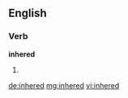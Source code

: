 ==English==

===Verb===
'''inhered'''

# {{past of|[[inhere]]}}

[[de:inhered]]
[[mg:inhered]]
[[vi:inhered]]